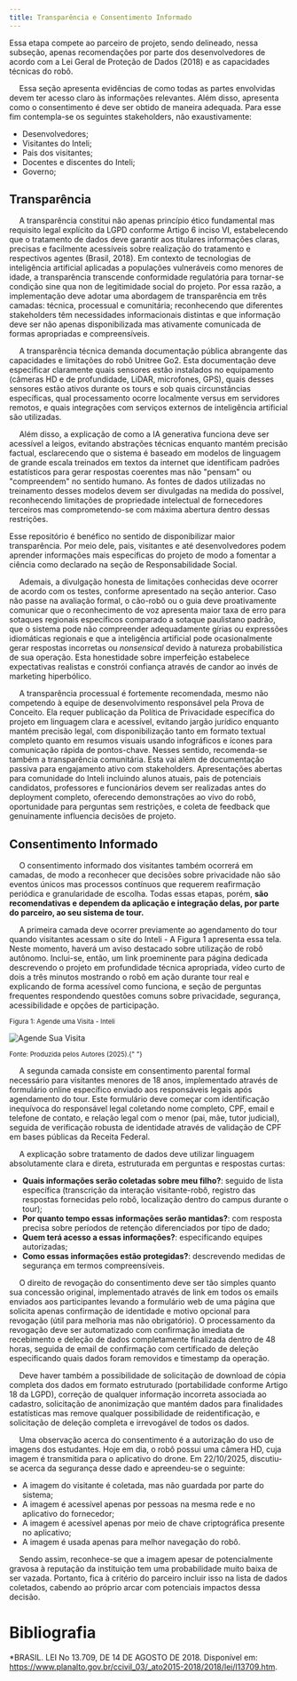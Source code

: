 ```yaml
---
title: Transparência e Consentimento Informado
---
```


<Callout title="Aviso" type="warning">
  Essa etapa compete ao parceiro de projeto, sendo delineado, nessa subseção,
  apenas recomendações por parte dos desenvolvedores de acordo com a Lei Geral
  de Proteção de Dados (2018) e as capacidades técnicas do robô.
</Callout>

&emsp; Essa seção apresenta evidências de como todas as partes envolvidas devem ter acesso claro às informações relevantes. Além disso, apresenta como o consentimento é deve ser obtido de maneira adequada. Para esse fim contempla-se os seguintes stakeholders, não exaustivamente:

- Desenvolvedores;
- Visitantes do Inteli;
- Pais dos visitantes;
- Docentes e discentes do Inteli;
- Governo;

## Transparência

&emsp; A transparência constitui não apenas princípio ético fundamental mas requisito legal explícito da LGPD conforme Artigo 6 inciso VI, estabelecendo que o tratamento de dados deve garantir aos titulares informações claras, precisas e facilmente acessíveis sobre realização do tratamento e respectivos agentes (Brasil, 2018). Em contexto de tecnologias de inteligência artificial aplicadas a populações vulneráveis como menores de idade, a transparência transcende conformidade regulatória para tornar-se condição sine qua non de legitimidade social do projeto. Por essa razão, a implementação deve adotar uma abordagem de transparência em três camadas: técnica, processual e comunitária; reconhecendo que diferentes stakeholders têm necessidades informacionais distintas e que informação deve ser não apenas disponibilizada mas ativamente comunicada de formas apropriadas e compreensíveis.

&emsp; A transparência técnica demanda documentação pública abrangente das capacidades e limitações do robô Unitree Go2. Esta documentação deve especificar claramente quais sensores estão instalados no equipamento (câmeras HD e de profundidade, LiDAR, microfones, GPS), quais desses sensores estão ativos durante os tours e sob quais circunstâncias específicas, qual processamento ocorre localmente versus em servidores remotos, e quais integrações com serviços externos de inteligência artificial são utilizadas.

&emsp; Além disso, a explicação de como a IA generativa funciona deve ser acessível a leigos, evitando abstrações técnicas enquanto mantém precisão factual, esclarecendo que o sistema é baseado em modelos de linguagem de grande escala treinados em textos da internet que identificam padrões estatísticos para gerar respostas coerentes mas não "pensam" ou "compreendem" no sentido humano. As fontes de dados utilizadas no treinamento desses modelos devem ser divulgadas na medida do possível, reconhecendo limitações de propriedade intelectual de fornecedores terceiros mas comprometendo-se com máxima abertura dentro dessas restrições.

<Callout title="Dica" type="tip">
  Esse repositório é benéfico no sentido de disponibilizar maior transparência.
  Por meio dele, pais, visitantes e até desenvolvedores podem aprender
  informações mais específicas do projeto de modo a fomentar a ciência como
  declarado na seção de Responsabilidade Social.
</Callout>

&emsp; Ademais, a divulgação honesta de limitações conhecidas deve ocorrer de acordo com os testes, conforme apresentado na seção anterior. Caso não passe na avaliação formal, o cão-robô ou o guia deve proativamente comunicar que o reconhecimento de voz apresenta maior taxa de erro para sotaques regionais específicos comparado a sotaque paulistano padrão, que o sistema pode não compreender adequadamente gírias ou expressões idiomáticas regionais e que a inteligência artificial pode ocasionalmente gerar respostas incorretas ou _nonsensical_ devido à natureza probabilística de sua operação. Esta honestidade sobre imperfeição estabelece expectativas realistas e constrói confiança através de candor ao invés de marketing hiperbólico.

&emsp; A transparência processual é fortemente recomendada, mesmo não competendo à equipe de desenvolvimento responsável pela Prova de Conceito. Ela requer publicação da Política de Privacidade específica do projeto em linguagem clara e acessível, evitando jargão jurídico enquanto mantém precisão legal, com disponibilização tanto em formato textual completo quanto em resumos visuais usando infográficos e ícones para comunicação rápida de pontos-chave. Nesses sentido, recomenda-se também a transparência comunitária. Esta vai além de documentação passiva para engajamento ativo com stakeholders. Apresentações abertas para comunidade do Inteli incluindo alunos atuais, pais de potenciais candidatos, professores e funcionários devem ser realizadas antes do deployment completo, oferecendo demonstrações ao vivo do robô, oportunidade para perguntas sem restrições, e coleta de feedback que genuinamente influencia decisões de projeto.

## Consentimento Informado

&emsp; O consentimento informado dos visitantes também ocorrerá em camadas, de modo a reconhecer que decisões sobre privacidade não são eventos únicos mas processos contínuos que requerem reafirmação periódica e granularidade de escolha. Todas essas etapas, porém, **são recomendativas e dependem da aplicação e integração delas, por parte do parceiro, ao seu sistema de tour.**

&emsp; A primeira camada deve ocorrer previamente ao agendamento do tour quando visitantes acessam o site do Inteli - A Figura 1 apresenta essa tela. Neste momento, haverá um aviso destacado sobre utilização de robô autônomo. Inclui-se, então, um link proeminente para página dedicada descrevendo o projeto em profundidade técnica apropriada, vídeo curto de dois a três minutos mostrando o robô em ação durante tour real e explicando de forma acessível como funciona, e seção de perguntas frequentes respondendo questões comuns sobre privacidade, segurança, acessibilidade e opções de participação.

<div style={{ textAlign: "center" }}>
  <sup>Figura 1: Agende uma Visita - Inteli</sup>
</div>

![Agende Sua Visita](/agende-uma-visita.png)

<div style={{ textAlign: "center" }}>
  <sub style={{ textAlign: "center" }}>
    Fonte: Produzida pelos Autores (2025).{" "}
  </sub>
</div>

&emsp; A segunda camada consiste em consentimento parental formal necessário para visitantes menores de 18 anos, implementado através de formulário online específico enviado aos responsáveis legais após agendamento do tour. Este formulário deve começar com identificação inequívoca do responsável legal coletando nome completo, CPF, email e telefone de contato, e relação legal com o menor (pai, mãe, tutor judicial), seguida de verificação robusta de identidade através de validação de CPF em bases públicas da Receita Federal.

&emsp; A explicação sobre tratamento de dados deve utilizar linguagem absolutamente clara e direta, estruturada em perguntas e respostas curtas:

- **Quais informações serão coletadas sobre meu filho?**: seguido de lista específica (transcrição da interação visitante-robô, registro das respostas fornecidas pelo robô, localização dentro do campus durante o tour);
- **Por quanto tempo essas informações serão mantidas?**: com resposta precisa sobre períodos de retenção diferenciados por tipo de dado;
- **Quem terá acesso a essas informações?**: especificando equipes autorizadas;
- **Como essas informações estão protegidas?**: descrevendo medidas de segurança em termos compreensíveis.

&emsp; O direito de revogação do consentimento deve ser tão simples quanto sua concessão original, implementado através de link em todos os emails enviados aos participantes levando a formulário web de uma página que solicita apenas confirmação de identidade e motivo opcional para revogação (útil para melhoria mas não obrigatório). O processamento da revogação deve ser automatizado com confirmação imediata de recebimento e deleção de dados completamente finalizada dentro de 48 horas, seguida de email de confirmação com certificado de deleção especificando quais dados foram removidos e timestamp da operação.

&emsp; Deve haver também a possibilidade de solicitação de download de cópia completa dos dados em formato estruturado (portabilidade conforme Artigo 18 da LGPD), correção de qualquer informação incorreta associada ao cadastro, solicitação de anonimização que mantém dados para finalidades estatísticas mas remove qualquer possibilidade de reidentificação, e solicitação de deleção completa e irrevogável de todos os dados.

&emsp; Uma observação acerca do consentimento é a autorização do uso de imagens dos estudantes. Hoje em dia, o robô possui uma câmera HD, cuja imagem é transmitida para o aplicativo do drone. Em 22/10/2025, discutiu-se acerca da segurança desse dado e apreendeu-se o seguinte:

- A imagem do visitante é coletada, mas não guardada por parte do sistema;
- A imagem é acessível apenas por pessoas na mesma rede e no aplicativo do fornecedor;
- A imagem é acessível apenas por meio de chave criptográfica presente no aplicativo;
- A imagem é usada apenas para melhor navegação do robô.

&emsp; Sendo assim, reconhece-se que a imagem apesar de potencialmente gravosa à reputação da instituição tem uma probabilidade muito baixa de ser vazada. Portanto, fica à critério do parceiro incluir isso na lista de dados coletados, cabendo ao próprio arcar com potenciais impactos dessa decisão.


# Bibliografia

\*BRASIL. LEI No 13.709, DE 14 DE AGOSTO DE 2018. Disponível em: https://www.planalto.gov.br/ccivil_03/_ato2015-2018/2018/lei/l13709.htm.
